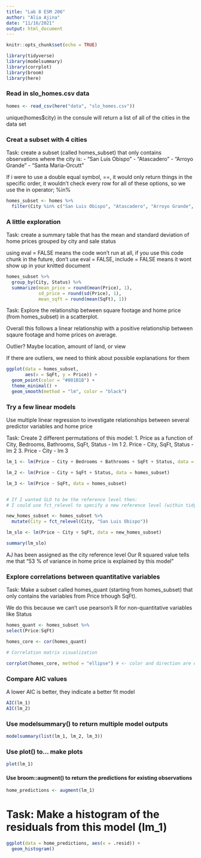 ```yaml
---
title: "Lab 8 ESM 206"
author: "Alia Ajina"
date: "11/16/2021"
output: html_document
---
```


```r
knitr::opts_chunk$set(echo = TRUE)

library(tidyverse)
library(modelsummary)
library(corrplot)
library(broom)
library(here)
```

### Read in slo_homes.csv data

```r
homes <- read_csv(here("data", "slo_homes.csv"))
```

unique(homes$city) in the consule will return a list of all of the cities in the data set

### Creat a subset with 4 cities

Task: create a subset (called homes_subset) that only contains observations where the city is:
- "San Luis Obispo"
- "Atascadero"
- "Arroyo Grande"
- "Santa Maria-Orcutt"

If i were to use a double equal symbol, ==, it would only return things in the specific order, it wouldn't check every row for all of these options, so we use the in operator; %in%

```r
homes_subset <- homes %>% 
  filter(City %in% c("San Luis Obispo", "Atascadero", "Arroyo Grande", "Santa Maria-Orcutt"))
```

### A little exploration

Task: create a summary table that has the mean and standard deviation of home prices grouped by city and sale status

using eval = FALSE means the code won't run at all, if you use this code chunk in the future, don't use eval = FALSE, include = FALSE means it wont show up in your knitted document

```r
homes_subset %>% 
  group_by(City, Status) %>% 
  summarize(mean_price = round(mean(Price), 1),
            sd_price = round(sd(Price), 1),
            mean_sqft = round(mean(SqFt), 1))
```

Task: Explore the relationship between square footage and home price (from homes_subset) in a scatterplot.

Overall this follows a linear relationship with a positive relationship between sqaure footage and home prices on average.

Outlier? Maybe location, amount of land, or view

If there are outliers, we need to think about possible explanations for them

```r
ggplot(data = homes_subset, 
       aes(x = SqFt, y = Price)) + 
  geom_point(color = "#801B1B") + 
  theme_minimal() + 
  geom_smooth(method = "lm", color = "black")
```

### Try a few linear models

Use multiple linear regression to investigate relationships between several predictor variables and home price

Task: Create 2 different permutations of this model:
1. Price as a function of City, Bedrooms, Bathrooms, SqFt, Status - lm 1
2. Price - City, SqFt, Status - lm 2
3. Price - City - lm 3

```r
lm_1 <- lm(Price ~ City + Bedrooms + Bathrooms + SqFt + Status, data = homes_subset)

lm_2 <- lm(Price ~ City + SqFt + Status, data = homes_subset)

lm_3 <- lm(Price ~ SqFt, data = homes_subset)


# If I wanted SLO to be the reference level then:
# I could use fct_relevel to specify a new reference level (within tidyverse package), and could specify the order by continuing to add the order i want after SLO...

new_homes_subset <- homes_subset %>% 
  mutate(City = fct_relevel(City, "San Luis Obispo"))

lm_slo <- lm(Price ~ City + SqFt, data = new_homes_subset)

summary(lm_slo)

```

AJ has been assigned as the city reference level
Our R squared value tells me that "53 % of variance in home price is explained by this model"

### Explore correlations between quantitative variables

Task: Make a subset called homes_quant (starting from homes_subset) that only contains the variables from Price trhough SqFt).

We do this because we can't use pearson's R for non-quantitative variables like Status

```r
homes_quant <- homes_subset %>% 
select(Price:SqFt)

homes_core <- cor(homes_quant)

# Correlation matrix visualization

corrplot(homes_core, method = "ellipse") # <- color and direction are displayed with ellipse
```

### Compare AIC values

A lower AIC is better, they indicate a better fit model

```r
AIC(lm_1)
AIC(lm_2)
```

### Use modelsummary() to return multiple model outputs

```r
modelsummary(list(lm_1, lm_2, lm_3))
```

### Use plot() to... make plots

```r
plot(lm_1)
```

#### Use broom::augment() to return the predictions for existing observations

```r
home_predictions <- augment(lm_1)
```

# Task: Make a histogram of the residuals from this model (lm_1)

```r
ggplot(data = home_predictions, aes(x = .resid)) + 
  geom_histogram()
```

